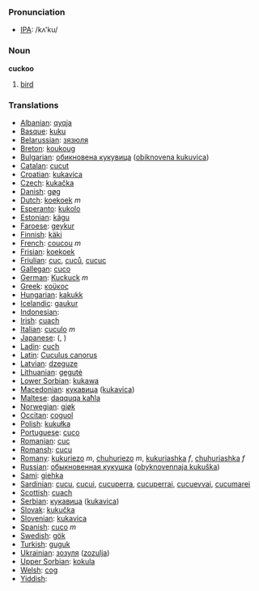 === Pronunciation ===
*[[w:IPA|IPA]]: /kʌ'ku/

=== Noun ===

'''cuckoo'''

# [[bird]]

=== Translations ===

*[[Albanian]]: [[qyqja]]
*[[Basque]]: [[kuku]]
*[[Belarussian]]: [[зязюля]]
*[[Breton]]: [[koukoug]]
*[[Bulgarian]]: [[обикновена кукувица]] ([[obiknovena kukuvica]])
*[[Catalan]]: [[cucut]]
*[[Croatian]]: [[kukavica]]
*[[Czech]]: [[kukačka]]
*[[Danish]]: [[gøg]]
*[[Dutch]]: [[koekoek]] ''m''
*[[Esperanto]]: [[kukolo]]
*[[Estonian]]: [[kägu]]
*[[Faroese]]: [[geykur]]
*[[Finnish]]: [[käki]]
*[[French]]: [[coucou]] ''m''
*[[Frisian]]: [[koekoek]]
*[[Friulian]]: [[cuc]], [[cuců]], [[cucuc]]
*[[Gallegan]]: [[cuco]]
*[[German]]: [[Kuckuck]] ''m''
*[[Greek]]: [[κοϋκος]] '' ''
*[[Hungarian]]: [[kakukk]]
*[[Icelandic]]: [[gaukur]]
*[[Indonesian]]: [[]]
*[[Irish]]: [[cuach]]
*[[Italian]]: [[cuculo]] ''m''
*[[Japanese]]: [[]] ([[]], )
*[[Ladin]]: [[cuch]]
*[[Latin]]: [[Cuculus canorus]]
*[[Latvian]]: [[dzeguze]]
*[[Lithuanian]]: [[gegutė]]
*[[Lower Sorbian]]: [[kukawa]]
*[[Macedonian]]: [[кукавица]] ([[kukavica]])
*[[Maltese]]: [[daqquqa kaħla]]
*[[Norwegian]]: [[gjøk]]
*[[Occitan]]: [[coguol]]
*[[Polish]]: [[kukułka]] '' ''
*[[Portuguese]]: [[cuco]]
*[[Romanian]]: [[cuc]]
*[[Romansh]]: [[cucu]]
*[[Romany]]: [[kukuriezo]] ''m'', [[chuhuriezo]] ''m'', [[kukuriashka]] ''f'', [[chuhuriashka]] ''f''
*[[Russian]]: [[обыкновенная кукушка]] ([[obyknovennaja kukuška]]) '' ''
*[[Sami]]: [[giehka]]
*[[Sardinian]]: [[cucu]], [[cucui]], [[cucuperra]], [[cucuperrai]], [[cucuevvai]], [[cucumarei]]
*[[Scottish]]: [[cuach]]
*[[Serbian]]: [[кукавица]] ([[kukavica]])
*[[Slovak]]: [[kukučka]]
*[[Slovenian]]: [[kukavica]]
*[[Spanish]]: [[cuco]] ''m''
*[[Swedish]]: [[gök]]
*[[Turkish]]: [[guguk]]
*[[Ukrainian]]: [[зозуля]] ([[zozulja]])
*[[Upper Sorbian]]: [[kokula]]
*[[Welsh]]: [[cog]]
*[[Yiddish]]: [[]]